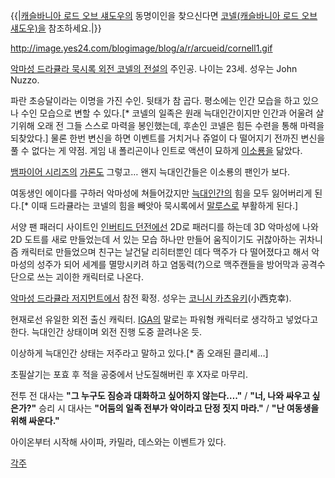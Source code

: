 {{|[[캐슬바니아 로드 오브 섀도우]]의 동명이인을 찾으신다면 [[코넬(캐슬바니아 로드 오브 섀도우)]]을 참조하세요.|}}

http://image.yes24.com/blogimage/blog/a/r/arcueid/cornell1.gif

[[악마성 드라큘라 묵시록 외전 코넬의 전설]]의 주인공. 나이는 23세. 성우는 John Nuzzo.

파란 초승달이라는 이명을 가진 수인. 뒷태가 참 곱다. 평소에는 인간 모습을 하고 있으나 수인 모습으로 변할 수 있다.[* 코넬의 일족은 원래 늑대인간이지만 인간과 어울려 살기위해 오래 전 그들 스스로 마력을 봉인했는데, 후손인 코넬은 힘든 수련을 통해 마력을 되찾았다.] 물론 한번 변신을 하면 이벤트를 거치거나 쥬얼이 다 떨어지기 전까진 변신을 풀 수 없다는 게 약점. 게임 내 폴리곤이나 인트로 액션이 묘하게 [[이소룡]]을 닮았다. 

[[뱀파이어 시리즈]]의 [[가론]]도 그렇고… 왠지 늑대인간들은 이소룡의 팬인가 보다.

여동생인 에이다를 구하러 악마성에 쳐들어갔지만 [[늑대인간]]의 힘을 모두 잃어버리게 된다.[* 이때 드라큘라는 코넬의 힘을 빼앗아 묵시록에서 [[말루스]]로 부활하게 된다.]

서양 팬 패러디 사이트인 [[인버티드 던전]]에선 2D로 패러디를 하는데 3D 악마성에 나와 2D 도트를 새로 만들었는데 서 있는 모습 하나만 만들어 움직이기도 귀찮아하는 귀차니즘 캐릭터로 만들었으며 친구는 날건달 리히터뿐인 데다 맥주가 다 떨어졌다고 해서 악마성의 성주가 되어 세계를 멸망시키려 하고 염동력(?)으로 맥주캔들을 방어막과 공격수단으로 쓰는 괴이한 캐릭터로 나온다.

[[악마성 드라큘라 저지먼트]]에서 참전 확정. 성우는 [[코니시 카츠유키]](小西克幸).

현재로선 유일한 외전 출신 캐릭터. [[IGA]]의 말로는 파워형 캐릭터로 생각하고 넣었다고 한다. 늑대인간 상태이며 외전 진행 도중 끌려나온 듯.

이상하게 늑대인간 상태는 저주라고 말하고 있다.[* 좀 오래된 클리셰…]

초필살기는 포효 후 적을 공중에서 난도질해버린 후 X자로 마무리.

전투 전 대사는 '''"그 누구도 짐승과 대화하고 싶어하지 않는다…."''' / '''"너, 나와 싸우고 싶은가?"'''
승리 시 대사는 '''"어둠의 일족 전부가 악이라고 단정 짓지 마라."''' / '''"난 여동생을 위해 싸운다."'''

아이온부터 시작해 사이파, 카밀라, 데스와는 이벤트가 있다.

[[각주]]

